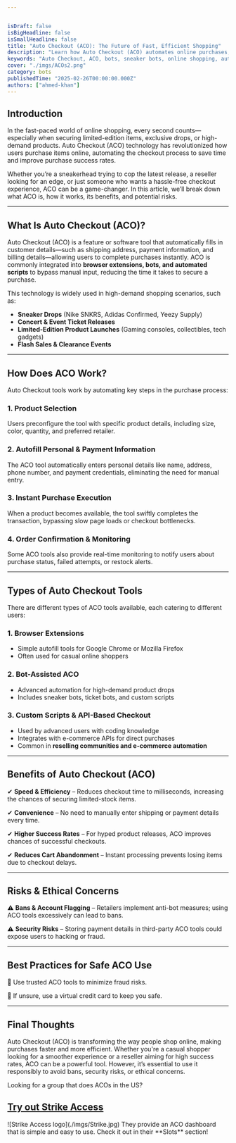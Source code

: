 ```yaml
---


isDraft: false
isBigHeadline: false
isSmallHeadline: false
title: "Auto Checkout (ACO): The Future of Fast, Efficient Shopping"
description: "Learn how Auto Checkout (ACO) automates online purchases, increasing speed and efficiency for securing limited-edition products, event tickets, and more."
keywords: "Auto Checkout, ACO, bots, sneaker bots, online shopping, automation"
cover: "./imgs/ACOs2.png"
category: bots
publishedTime: "2025-02-26T00:00:00.000Z"
authors: ["ahmed-khan"]
---
```




## **Introduction**  
In the fast-paced world of online shopping, every second counts—especially when securing limited-edition items, exclusive drops, or high-demand products. Auto Checkout (ACO) technology has revolutionized how users purchase items online, automating the checkout process to save time and improve purchase success rates.  

Whether you’re a sneakerhead trying to cop the latest release, a reseller looking for an edge, or just someone who wants a hassle-free checkout experience, ACO can be a game-changer. In this article, we’ll break down what ACO is, how it works, its benefits, and potential risks.  

---

## **What Is Auto Checkout (ACO)?**  
Auto Checkout (ACO) is a feature or software tool that automatically fills in customer details—such as shipping address, payment information, and billing details—allowing users to complete purchases instantly. ACO is commonly integrated into **browser extensions, bots, and automated scripts** to bypass manual input, reducing the time it takes to secure a purchase.  

This technology is widely used in high-demand shopping scenarios, such as:  
- **Sneaker Drops** (Nike SNKRS, Adidas Confirmed, Yeezy Supply)  
- **Concert & Event Ticket Releases**  
- **Limited-Edition Product Launches** (Gaming consoles, collectibles, tech gadgets)  
- **Flash Sales & Clearance Events**  

---

## **How Does ACO Work?**  
Auto Checkout tools work by automating key steps in the purchase process:  

### **1. Product Selection**  
Users preconfigure the tool with specific product details, including size, color, quantity, and preferred retailer.  

### **2. Autofill Personal & Payment Information**  
The ACO tool automatically enters personal details like name, address, phone number, and payment credentials, eliminating the need for manual entry.  

### **3. Instant Purchase Execution**  
When a product becomes available, the tool swiftly completes the transaction, bypassing slow page loads or checkout bottlenecks.  

### **4. Order Confirmation & Monitoring**  
Some ACO tools also provide real-time monitoring to notify users about purchase status, failed attempts, or restock alerts.  

---

## **Types of Auto Checkout Tools**  

There are different types of ACO tools available, each catering to different users:  

### **1. Browser Extensions**  
- Simple autofill tools for Google Chrome or Mozilla Firefox  
- Often used for casual online shoppers  

### **2. Bot-Assisted ACO**  
- Advanced automation for high-demand product drops  
- Includes sneaker bots, ticket bots, and custom scripts  


### **3. Custom Scripts & API-Based Checkout**  
- Used by advanced users with coding knowledge  
- Integrates with e-commerce APIs for direct purchases  
- Common in **reselling communities and e-commerce automation**  

---

## **Benefits of Auto Checkout (ACO)**  

✔ **Speed & Efficiency** – Reduces checkout time to milliseconds, increasing the chances of securing limited-stock items.  

✔ **Convenience** – No need to manually enter shipping or payment details every time.  

✔ **Higher Success Rates** – For hyped product releases, ACO improves chances of successful checkouts.  

✔ **Reduces Cart Abandonment** – Instant processing prevents losing items due to checkout delays.  

---

## **Risks & Ethical Concerns**  

⚠ **Bans & Account Flagging** – Retailers implement anti-bot measures; using ACO tools excessively can lead to bans.  


⚠ **Security Risks** – Storing payment details in third-party ACO tools could expose users to hacking or fraud.  

---

## **Best Practices for Safe ACO Use**  

🔹 Use trusted ACO tools to minimize fraud risks.  

🔹 If unsure, use a virtual credit card to keep you safe.

---

## **Final Thoughts**  

Auto Checkout (ACO) is transforming the way people shop online, making purchases faster and more efficient. Whether you're a casual shopper looking for a smoother experience or a reseller aiming for high success rates, ACO can be a powerful tool. However, it’s essential to use it responsibly to avoid bans, security risks, or ethical concerns.  

Looking for a group that does ACOs in the US?
<a href="https://whop.com/checkout/plan_kSGsfEzIV6QO0/?a=resellgroup&d2c=true" target="_blank" rel="noopener noreferrer">
  ## Try out Strike Access
</a>
![Strike Access logo](./imgs/Strike.jpg)
They provide an ACO dashboard that is simple and easy to use. 
Check it out in their **Slots** section!


<br />
<br />




